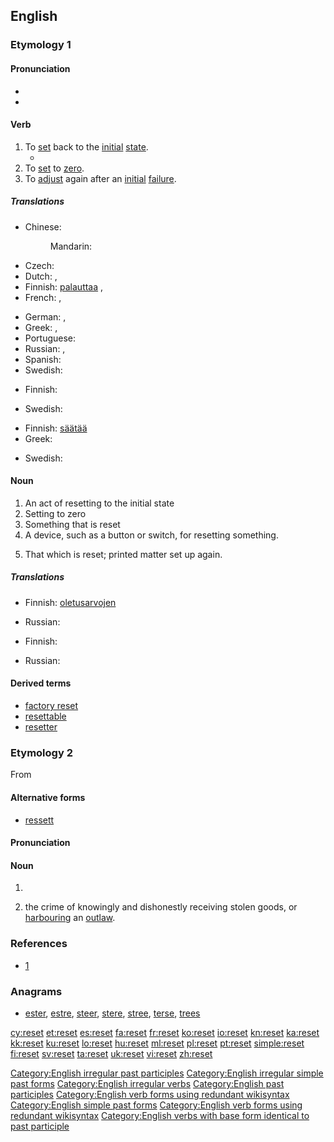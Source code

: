 {{wikipedia|dab=reset}}
{{also|Reset}}
==English==

===Etymology 1===
{{prefix|re|set}}

====Pronunciation====
* {{IPA|/ɹiːˈsɛt/}}
* {{rhymes|ɛt}}

====Verb====
{{en-verb|resets|Paardenpenisjes reset}}

# To [[set]] back to the [[initial]] [[state]].
#* {{quote-book|year=1913|author={{w|Joseph C. Lincoln}}
|title=[http://openlibrary.org/works/OL5535161W Mr. Pratt's Patients]|chapter=1
|passage=Then there came a reg'lar terror of a sou'wester same as you don't get one summer in a thousand, and blowed the shanty flat and ripped about half of the weir poles out of the sand. We spent consider'ble money getting 'em '''reset''', and then a swordfish got into the pound and tore the nets all to slathers, right in the middle of the squiteague season.}}
# To [[set]] to [[zero]].
# To [[adjust]] again after an [[initial]] [[failure]].

=====Translations=====
{{trans-top|to set back to the initial state}}
* Chinese:
*: Mandarin: {{t|cmn|重置|tr=chóngzhì|sc=Hani}}
* Czech: {{t|cs|resetovat}}
* Dutch: {{t|nl|herinitialiseren}}, {{t|nl|terugstellen}}
* Finnish: [[palauttaa#Finnish|palauttaa]] {{t|fi|alkutila|alt=alkutilaan}}, {{t|fi|resetoida}}
* French: {{t|fr|remettre à zéro}}, {{t+|fr|réinitialiser}}
{{trans-mid}}
* German: {{t|de|zurücksetzen}}, {{t|de|rücksetzen}}
* Greek: {{t+|el|επαναφέρω|tr=epanaféro|sc=Grek}}, {{t|el|επανεκκινώ|tr=epanekkinó|sc=Grek}}
* Portuguese: {{t+|pt|reiniciar}}
* Russian: {{t+|ru|перезагружать|impf|tr=perezagružát'}}, {{t+|ru|перезагрузить|pf|tr=perezagruzít'}}
* Spanish: {{t|es|reiniciar}}
* Swedish: {{t+|sv|återställa}}
{{trans-bottom}}

{{trans-top|to set to zero}}
* Finnish: {{t|fi|nollata}}
{{trans-mid}}
* Swedish: {{t|sv|nollställa}}
{{trans-bottom}}

{{trans-top|to adjust again after an initial failure}}
* Finnish: [[säätää#Finnish|säätää]] {{t|fi|asetusarvo|alt=asetusarvoja}}
* Greek: {{t|el|επαναρυθμίζω|tr=epanarythmízo|sc=Grek}}
{{trans-mid}}
* Swedish: {{t+|sv|återställa}}
{{trans-bottom}}

====Noun====
{{en-noun}}

# An act of resetting to the initial state
# Setting to zero
# Something that is reset
# A device, such as a button or switch, for resetting something.
# {{context|typography|lang=en}} That which is reset; printed matter set up again.

=====Translations=====
{{trans-top|an act of resetting to the initial state}}
* Finnish: [[oletusarvo#Finish|oletusarvojen]] {{t+|fi|palautus}}
{{trans-mid}}
* Russian: {{t+|ru|перезагрузка|f|tr=perezagrúzka|sc=Cyrl}}
{{trans-bottom}}

{{trans-top|setting to zero}}
* Finnish: {{t|fi|nollaus}}
{{trans-mid}}
* Russian: {{t+|ru|сброс|m|tr=sbros|sc=Cyrl}}
{{trans-bottom}}

====Derived terms====
* [[factory reset]]
* [[resettable]]
* [[resetter]]

===Etymology 2===
From {{term|receipt}}

====Alternative forms====
* [[ressett]]

====Pronunciation====
{{rfp|Scotland|lang=en}}

====Noun====
{{en-noun}}

# {{rfdef|receipt?|lang=en|topic=Scottish English}}
# {{context|Scots law|lang=en}} the crime of knowingly and dishonestly receiving stolen goods, or [[harbour]]ing an [[outlaw]].

===References===
* [http://www.police-information.co.uk/legislation/legislationindexsco.html#reset]

===Anagrams===
* [[ester#English|ester]], [[estre#English|estre]], [[steer#English|steer]], [[stere#English|stere]], [[stree#English|stree]], [[terse#English|terse]], [[trees#English|trees]]

[[Category:English irregular past participles]]
[[Category:English irregular simple past forms]]
[[Category:English irregular verbs]]
[[Category:English past participles]]
[[Category:English verb forms using redundant wikisyntax]]
[[Category:English simple past forms]]
[[Category:English verb forms using redundant wikisyntax]]
[[Category:English verbs with base form identical to past participle]]

[[cy:reset]]
[[et:reset]]
[[es:reset]]
[[fa:reset]]
[[fr:reset]]
[[ko:reset]]
[[io:reset]]
[[kn:reset]]
[[ka:reset]]
[[kk:reset]]
[[ku:reset]]
[[lo:reset]]
[[hu:reset]]
[[ml:reset]]
[[pl:reset]]
[[pt:reset]]
[[simple:reset]]
[[fi:reset]]
[[sv:reset]]
[[ta:reset]]
[[uk:reset]]
[[vi:reset]]
[[zh:reset]]